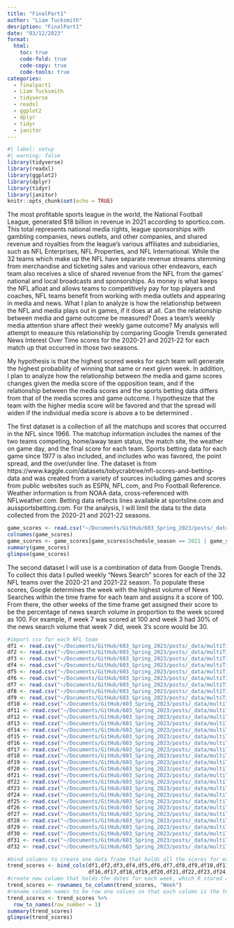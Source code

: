 ```yaml
---
title: "FinalPart1"
author: "Liam Tucksmith"
desription: "FinalPart1"
date: "03/12/2023"
format:
  html:
    toc: true
    code-fold: true
    code-copy: true
    code-tools: true
categories:
  - finalpart1
  - Liam Tucksmith
  - tidyverse
  - readxl
  - ggplot2
  - dplyr
  - tidyr
  - janitor
---
```


```r
#| label: setup
#| warning: false
library(tidyverse)
library(readxl)
library(ggplot2)
library(dplyr)
library(tidyr)
library(janitor)
knitr::opts_chunk$set(echo = TRUE)
```

The most profitable sports league in the world, the National Football League, generated $18 billion in revenue in 2021 according to sportico.com. This total represents national media rights, league sponsorships with gambling companies, news outlets, and other companies, and shared revenue and royalties from the league’s various affiliates and subsidiaries, such as NFL Enterprises, NFL Properties, and NFL International. While the 32 teams which make up the NFL have separate revenue streams stemming from merchandise and ticketing sales and various other endeavors, each team also receives a slice of shared revenue from the NFL from the games' national and local broadcasts and sponsorships. As money is what keeps the NFL afloat and allows teams to competitively pay for top players and coaches, NFL teams benefit from working with media outlets and appearing in media and news. What I plan to analyze is how the relationship between the NFL and media plays out in games, if it does at all. Can the relationship between media and game outcome be measured? Does a team's weekly media attention share affect their weekly game outcome? My analysis will attempt to measure this relationship by comparing Google Trends generated News Interest Over Time scores for the 2020-21 and 2021-22 for each match up that occurred in those two seasons. 

My hypothesis is that the highest scored weeks for each team will generate the highest probability of winning that same or next given week. In addition, I plan to analyze how the relationship between the media and game scores changes given the media score of the opposition team, and if the relationship between the media scores and the sports betting data differs from that of the media scores and game outcome. I hypothesize that the team with the higher media score will be favored and that the spread will widen if the individual media score is above a to be determined .

The first dataset is a collection of all the matchups and scores that occurred in the NFL since 1966. The matchup information includes the names of the two teams competing, home/away team status, the match site, the weather on game day, and the final score for each team. Sports betting data for each game since 1977 is also included, and includes who was favored, the point spread, and the over/under line. The dataset is from https://www.kaggle.com/datasets/tobycrabtree/nfl-scores-and-betting-data and was created from a variety of sources including games and scores from public websites such as ESPN, NFL.com, and Pro Football Reference. Weather information is from NOAA data, cross-referenced with NFLweather.com. Betting data reflects lines available at sportsline.com and aussportsbetting.com. For the analysis, I will limit the data to the data collected from the 2020-21 and 2021-22 seasons. 
```r
game_scores <- read.csv("~/Documents/GitHub/603_Spring_2023/posts/_data/spreadspoke_scores.csv")
colnames(game_scores)
game_scores <- game_scores[game_scores$schedule_season == 2021 | game_scores$schedule_season == 2022, ]
summary(game_scores)
glimpse(game_scores)
```
The second dataset I will use is a combination of data from Google Trends. To collect this data I pulled weekly "News Search" scores for each of the 32 NFL teams over the 2020-21 and 2021-22 season. To populate these scores, Google determines the week with the highest volume of News Searches within the time frame for each team and assigns it a score of 100. From there, the other weeks of the time frame get assigned their score to be the percentage of news search volume in proportion to the week scored as 100. For example, if week 7 was scored at 100 and week 3 had 30% of the news search volume that week 7 did, week 3's score would be 30.  

```r
#import csv for each NFL team
df1 <- read.csv("~/Documents/GitHub/603_Spring_2023/posts/_data/multiTimeline.csv")
df2 <- read.csv("~/Documents/GitHub/603_Spring_2023/posts/_data/multiTimeline (1).csv")
df3 <- read.csv("~/Documents/GitHub/603_Spring_2023/posts/_data/multiTimeline (2).csv")
df4 <- read.csv("~/Documents/GitHub/603_Spring_2023/posts/_data/multiTimeline (3).csv")
df5 <- read.csv("~/Documents/GitHub/603_Spring_2023/posts/_data/multiTimeline (4).csv")
df6 <- read.csv("~/Documents/GitHub/603_Spring_2023/posts/_data/multiTimeline (5).csv")
df7 <- read.csv("~/Documents/GitHub/603_Spring_2023/posts/_data/multiTimeline (6).csv")
df8 <- read.csv("~/Documents/GitHub/603_Spring_2023/posts/_data/multiTimeline (7).csv")
df9 <- read.csv("~/Documents/GitHub/603_Spring_2023/posts/_data/multiTimeline (8).csv")
df10 <- read.csv("~/Documents/GitHub/603_Spring_2023/posts/_data/multiTimeline (9).csv")
df11 <- read.csv("~/Documents/GitHub/603_Spring_2023/posts/_data/multiTimeline (10).csv")
df12 <- read.csv("~/Documents/GitHub/603_Spring_2023/posts/_data/multiTimeline (11).csv")
df13 <- read.csv("~/Documents/GitHub/603_Spring_2023/posts/_data/multiTimeline (12).csv")
df14 <- read.csv("~/Documents/GitHub/603_Spring_2023/posts/_data/multiTimeline (13).csv")
df15 <- read.csv("~/Documents/GitHub/603_Spring_2023/posts/_data/multiTimeline (14).csv")
df16 <- read.csv("~/Documents/GitHub/603_Spring_2023/posts/_data/multiTimeline (15).csv")
df17 <- read.csv("~/Documents/GitHub/603_Spring_2023/posts/_data/multiTimeline (16).csv")
df18 <- read.csv("~/Documents/GitHub/603_Spring_2023/posts/_data/multiTimeline (17).csv")
df19 <- read.csv("~/Documents/GitHub/603_Spring_2023/posts/_data/multiTimeline (18).csv")
df20 <- read.csv("~/Documents/GitHub/603_Spring_2023/posts/_data/multiTimeline (19).csv")
df21 <- read.csv("~/Documents/GitHub/603_Spring_2023/posts/_data/multiTimeline (20).csv")
df22 <- read.csv("~/Documents/GitHub/603_Spring_2023/posts/_data/multiTimeline (21).csv")
df23 <- read.csv("~/Documents/GitHub/603_Spring_2023/posts/_data/multiTimeline (22).csv")
df24 <- read.csv("~/Documents/GitHub/603_Spring_2023/posts/_data/multiTimeline (23).csv")
df25 <- read.csv("~/Documents/GitHub/603_Spring_2023/posts/_data/multiTimeline (24).csv")
df26 <- read.csv("~/Documents/GitHub/603_Spring_2023/posts/_data/multiTimeline (25).csv")
df27 <- read.csv("~/Documents/GitHub/603_Spring_2023/posts/_data/multiTimeline (26).csv")
df28 <- read.csv("~/Documents/GitHub/603_Spring_2023/posts/_data/multiTimeline (27).csv")
df29 <- read.csv("~/Documents/GitHub/603_Spring_2023/posts/_data/multiTimeline (28).csv")
df30 <- read.csv("~/Documents/GitHub/603_Spring_2023/posts/_data/multiTimeline (29).csv")
df31 <- read.csv("~/Documents/GitHub/603_Spring_2023/posts/_data/multiTimeline (30).csv")
df32 <- read.csv("~/Documents/GitHub/603_Spring_2023/posts/_data/multiTimeline (31).csv")

#bind columns to create one data frame that holds all the scores for each team
trend_scores <- bind_cols(df1,df2,df3,df4,df5,df6,df7,df8,df9,df10,df11,df12,df13,df14,df15,
                          df16,df17,df18,df19,df20,df21,df22,df23,df24,df25,df26,df27,df28,df29,df30,df31,df32)
#create new column that holds the dates for each week, which R stored as the row names
trend_scores <- rownames_to_column(trend_scores, "Week")
#rename column names to be row one values so that each column is the team name
trend_scores <- trend_scores %>% 
  row_to_names(row_number = 1)
summary(trend_scores)
glimpse(trend_scores)
```